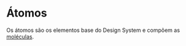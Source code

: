 # Átomos

Os átomos são os elementos base do Design System e compõem as [moléculas](?path=/docs/molecules-docs--docs).
